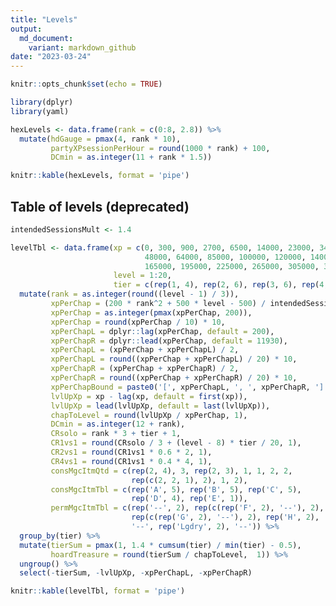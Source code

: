 ```yaml
---
title: "Levels"
output:
  md_document:
    variant: markdown_github
date: "2023-03-24"
---
```


```r
knitr::opts_chunk$set(echo = TRUE)

library(dplyr)
library(yaml)
```

```r
hexLevels <- data.frame(rank = c(0:8, 2.8)) %>%
  mutate(hdGauge = pmax(4, rank * 10),
         partyXPsessionPerHour = round(1000 * rank) + 100,
         DCmin = as.integer(11 + rank * 1.5))

knitr::kable(hexLevels, format = 'pipe')
```



## Table of levels (deprecated)

```r

intendedSessionsMult <- 1.4

levelTbl <- data.frame(xp = c(0, 300, 900, 2700, 6500, 14000, 23000, 34000,
                              48000, 64000, 85000, 100000, 120000, 140000,
                              165000, 195000, 225000, 265000, 305000, 355000),
                       level = 1:20,
                       tier = c(rep(1, 4), rep(2, 6), rep(3, 6), rep(4, 4))) %>% 
  mutate(rank = as.integer(round((level - 1) / 3)),
         xpPerChap = (200 * rank^2 + 500 * level - 500) / intendedSessionsMult,
         xpPerChap = as.integer(pmax(xpPerChap, 200)),
         xpPerChap = round(xpPerChap / 10) * 10,
         xpPerChapL = dplyr::lag(xpPerChap, default = 200),
         xpPerChapR = dplyr::lead(xpPerChap, default = 11930),
         xpPerChapL = (xpPerChap + xpPerChapL) / 2,
         xpPerChapL = round((xpPerChap + xpPerChapL) / 20) * 10,
         xpPerChapR = (xpPerChap + xpPerChapR) / 2,
         xpPerChapR = round((xpPerChap + xpPerChapR) / 20) * 10,
         xpPerChapBound = paste0('[', xpPerChapL, ', ', xpPerChapR, ']'),
         lvlUpXp = xp - lag(xp, default = first(xp)),
         lvlUpXp = lead(lvlUpXp, default = last(lvlUpXp)),
         chapToLevel = round(lvlUpXp / xpPerChap, 1),
         DCmin = as.integer(12 + rank),
         CRsolo = rank * 3 + tier + 1,
         CR1vs1 = round(CRsolo / 3 + (level - 8) * tier / 20, 1),
         CR2vs1 = round(CR1vs1 * 0.6 * 2, 1),
         CR4vs1 = round(CR1vs1 * 0.4 * 4, 1),
         consMgcItmQtd = c(rep(2, 4), 3, rep(2, 3), 1, 1, 2, 2,
                           rep(c(2, 2, 1), 2), 1, 2),
         consMgcItmTbl = c(rep('A', 5), rep('B', 5), rep('C', 5),
                           rep('D', 4), rep('E', 1)),
         permMgcItmTbl = c(rep('--', 2), rep(c(rep('F', 2), '--'), 2),
                           rep(c(rep('G', 2), '--'), 2), rep('H', 2),
                           '--', rep('Lgdry', 2), '--')) %>%
  group_by(tier) %>%
  mutate(tierSum = pmax(1, 1.4 * cumsum(tier) / min(tier) - 0.5),
         hoardTreasure = round(tierSum / chapToLevel,  1)) %>%
  ungroup() %>%
  select(-tierSum, -lvlUpXp, -xpPerChapL, -xpPerChapR)

knitr::kable(levelTbl, format = 'pipe')
```
